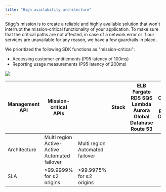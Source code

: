 ```yaml
---
title: "High availability architecture"
---
```


Stigg's mission is to create a reliable and highly available solution that won't interrupt the mission-critical functionality of your application. To make sure that the critical paths are not affected, in case of a network error or if our services are unavailable for any reason, we have a few guardrails in place.

We prioritized the following SDK functions as "mission-critical":

* Accessing customer entitlements (P95 latency of 100ms)
* Reporting usage measurements (P95 latency of 200ms)
  
![](/images/02f5fe8-image_13.png)

| Management API | Mission-critical APIs                           |                                  | Stack | ELB  Fargate  RDS  SQS  Lambda  Aurora Global Database  Route 53 | CloudFront [\[email protected\]](/cdn-cgi/l/email-protection)  DynamoDB |
| -------------- | ----------------------------------------------- | -------------------------------- | ----- | ---------------------------------------------------------------- | ----------------------------------------------------------------------- |
| Architecture   | Multi region  Active-Active  Automated failover | Multi region  Automated failover |       |                                                                  |                                                                         |
| SLA            | \>99.9999% for ≥2 origins                       | \>99.9975% for ≥2 origins        |       |                                                                  |                                                                         |
